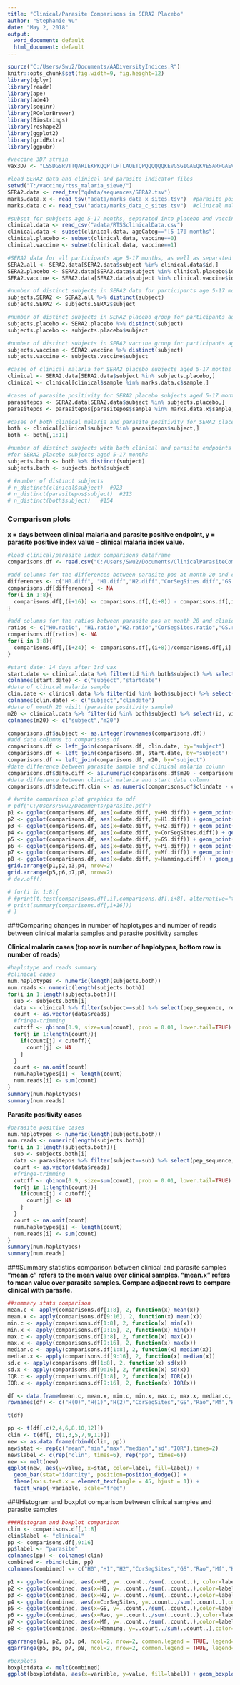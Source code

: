 ```yaml
---
title: "Clinical/Parasite Comparisons in SERA2 Placebo"
author: "Stephanie Wu"
date: "May 2, 2018"
output:
  word_document: default
  html_document: default
---
```


```r
source("C:/Users/Swu2/Documents/AADiversityIndices.R")
knitr::opts_chunk$set(fig.width=9, fig.height=12)
library(dplyr)
library(readr)
library(ape)
library(ade4)
library(seqinr)
library(RColorBrewer)
library(Biostrings)
library(reshape2)
library(ggplot2)
library(gridExtra)
library(ggpubr)

#vaccine 3D7 strain
vax3D7 <- "LSSDGSRVTTQARIEKPKQQPTLPTLAQETQPQQQQQQKEVGSGIGAEQKVESARPGAEVSQSDVERAGRSSGTGGSVGTKISPG"  #85 bases

#load SERA2 data and clinical and parasite indicator files
setwd("T:/vaccine/rtss_malaria_sieve/")
SERA2.data <- read_tsv("qdata/sequences/SERA2.tsv")
marks.data.x <- read_tsv("adata/marks_data_x_sites.tsv")  #parasite positive cases
marks.data.c <- read_tsv("adata/marks_data_c_sites.tsv")  #clinical malaria cases

#subset for subjects age 5-17 months, separated into placebo and vaccine
clinical.data <- read_csv("adata/RTSSclinicalData.csv")
clinical.data <- subset(clinical.data, ageCateg=="[5-17] months")
clinical.placebo <- subset(clinical.data, vaccine==0)
clinical.vaccine <- subset(clinical.data, vaccine==1)

#SERA2 data for all participants age 5-17 months, as well as separated into vaccine and placebo groups
SERA2.all <- SERA2.data[SERA2.data$subject %in% clinical.data$id,]
SERA2.placebo <- SERA2.data[SERA2.data$subject %in% clinical.placebo$id,]
SERA2.vaccine <- SERA2.data[SERA2.data$subject %in% clinical.vaccine$id,]

#number of distinct subjects in SERA2 data for participants age 5-17 months
subjects.SERA2 <- SERA2.all %>% distinct(subject)
subjects.SERA2 <- subjects.SERA2$subject

#number of distinct subjects in SERA2 placebo group for participants age 5-17 months
subjects.placebo <- SERA2.placebo %>% distinct(subject)
subjects.placebo <- subjects.placebo$subject

#number of distinct subjects in SERA2 vaccine group for participants age 5-17 months
subjects.vaccine <- SERA2.vaccine %>% distinct(subject)
subjects.vaccine <- subjects.vaccine$subject

#cases of clinical malaria for SERA2 placebo subjects aged 5-17 months
clinical <- SERA2.data[SERA2.data$subject %in% subjects.placebo,]
clinical <- clinical[clinical$sample %in% marks.data.c$sample,]

#cases of parasite positivity for SERA2 placebo subjects aged 5-17 months
parasitepos <- SERA2.data[SERA2.data$subject %in% subjects.placebo,]
parasitepos <- parasitepos[parasitepos$sample %in% marks.data.x$sample,]

#cases of both clinical malaria and parasite positivity for SERA2 placebo subjects aged 5-17 months
both <- clinical[clinical$subject %in% parasitepos$subject,]
both <- both[,1:11]

#number of distinct subjects with both clinical and parasite endpoints 
#for SERA2 placebo subjects aged 5-17 months
subjects.both <- both %>% distinct(subject)
subjects.both <- subjects.both$subject

# #number of distinct subjects
# n_distinct(clinical$subject)  #923
# n_distinct(parasitepos$subject)  #213
# n_distinct(both$subject)   #154
```

### Comparison plots
**x = days between clinical malaria and parasite positive endpoint, y = parasite positive index value - clinical malaria index value. **

```r
#load clinical/parasite index comparisons dataframe 
comparisons.df <- read.csv("C:/Users/Swu2/Documents/ClinicalParasiteCompSERA2", row.names = 1, header = TRUE)

#add columns for the differences between parasite pos at month 20 and clinical malaria
differences <- c("H0.diff", "H1.diff","H2.diff","CorSegSites.diff","GS.diff","Pi.diff","Mf.diff","Hamming.diff")
comparisons.df[differences] <- NA
for(i in 1:8){
  comparisons.df[,(i+16)] <- comparisons.df[,(i+8)] - comparisons.df[,i]
}

#add columns for the ratios between parasite pos at month 20 and clinical malaria
ratios <- c("H0.ratio", "H1.ratio","H2.ratio","CorSegSites.ratio","GS.ratio","Pi.ratio","Mf.ratio","Hamming.ratio")
comparisons.df[ratios] <- NA
for(i in 1:8){
  comparisons.df[,(i+24)] <- comparisons.df[,(i+8)]/comparisons.df[,i]
}

#start date: 14 days after 3rd vax
start.date <- clinical.data %>% filter(id %in% both$subject) %>% select(id, startdate)
colnames(start.date) <- c("subject","startdate")
#date of clinical malaria sample
clin.date <- clinical.data %>% filter(id %in% both$subject) %>% select(id, fdate)
colnames(clin.date) <- c("subject","clindate")
#date of month 20 visit (parasite positivity sample)
m20 <- clinical.data %>% filter(id %in% both$subject) %>% select(id, visitdateM20)
colnames(m20) <- c("subject","m20")

comparisons.df$subject <- as.integer(rownames(comparisons.df))
#add date columns to comparisons.df
comparisons.df <- left_join(comparisons.df, clin.date, by="subject")
comparisons.df <- left_join(comparisons.df, start.date, by="subject")
comparisons.df <- left_join(comparisons.df, m20, by="subject")
#date difference between parasite sample and clinical malaria column
comparisons.df$date.diff <- as.numeric(comparisons.df$m20 - comparisons.df$clindate)
#date difference between clinical malaria and start date column
comparisons.df$date.diff.clin <- as.numeric(comparisons.df$clindate - comparisons.df$startdate)

# #write comparison plot graphics to pdf 
# pdf("C:/Users/Swu2/Documents/parasite.pdf")
p1 <- ggplot(comparisons.df, aes(x=date.diff, y=H0.diff)) + geom_point() + stat_smooth(method = loess)
p2 <- ggplot(comparisons.df, aes(x=date.diff, y=H1.diff)) + geom_point() + stat_smooth(method = loess)
p3 <- ggplot(comparisons.df, aes(x=date.diff, y=H2.diff)) + geom_point() + stat_smooth(method = loess)
p4 <- ggplot(comparisons.df, aes(x=date.diff, y=CorSegSites.diff)) + geom_point() + stat_smooth(method = loess)
p5 <- ggplot(comparisons.df, aes(x=date.diff, y=GS.diff)) + geom_point() + stat_smooth(method = loess)
p6 <- ggplot(comparisons.df, aes(x=date.diff, y=Pi.diff)) + geom_point() + stat_smooth(method = loess)
p7 <- ggplot(comparisons.df, aes(x=date.diff, y=Mf.diff)) + geom_point() + stat_smooth(method = loess)
p8 <- ggplot(comparisons.df, aes(x=date.diff, y=Hamming.diff)) + geom_point() + stat_smooth(method = loess)
grid.arrange(p1,p2,p3,p4, nrow=2)
grid.arrange(p5,p6,p7,p8, nrow=2)
# dev.off()

# for(i in 1:8){
# #print(t.test(comparisons.df[,i],comparisons.df[,i+8], alternative="two.sided", paired=TRUE))
# print(summary(comparisons.df[,i+16]))
# }
```

###Comparing changes in number of haplotypes and number of reads between clinical malaria samples and parasite positivity samples 

**Clinical malaria cases (top row is number of haplotypes, bottom row is number of reads)**
```r
#haplotype and reads summary
#clinical cases
num.haplotypes <- numeric(length(subjects.both))
num.reads <- numeric(length(subjects.both))
for(i in 1:length(subjects.both)){
  sub <- subjects.both[i]
  data <- clinical %>% filter(subject==sub) %>% select(pep_sequence, reads)
  count <- as.vector(data$reads)
  #fringe-trimming
  cutoff <- qbinom(0.9, size=sum(count), prob = 0.01, lower.tail=TRUE)
  for(j in 1:length(count)){
    if(count[j] < cutoff){
      count[j] <- NA
    }
  }
  count <- na.omit(count)
  num.haplotypes[i] <- length(count)
  num.reads[i] <- sum(count)
}
summary(num.haplotypes)
summary(num.reads)
```

**Parasite positivity cases**
```r
#parasite positive cases
num.haplotypes <- numeric(length(subjects.both))
num.reads <- numeric(length(subjects.both))
for(i in 1:length(subjects.both)){
  sub <- subjects.both[i]
  data <- parasitepos %>% filter(subject==sub) %>% select(pep_sequence, reads)
  count <- as.vector(data$reads)
  #fringe-trimming
  cutoff <- qbinom(0.9, size=sum(count), prob = 0.01, lower.tail=TRUE)
  for(j in 1:length(count)){
    if(count[j] < cutoff){
      count[j] <- NA
    }
  }
  count <- na.omit(count)
  num.haplotypes[i] <- length(count)
  num.reads[i] <- sum(count)
}
summary(num.haplotypes)
summary(num.reads)
```

###Summary statistics comparison between clinical and parasite samples
**"mean.c" refers to the mean value over clinical samples. "mean.x" refers to mean value over parasite samples. Compare adjacent rows to compare clinical with parasite.**

```r
##summary stats comparison
mean.c <- apply(comparisons.df[1:8], 2, function(x) mean(x))
mean.x <- apply(comparisons.df[9:16], 2, function(x) mean(x))
min.c <- apply(comparisons.df[1:8], 2, function(x) min(x))
min.x <- apply(comparisons.df[9:16], 2, function(x) min(x))
max.c <- apply(comparisons.df[1:8], 2, function(x) max(x))
max.x <- apply(comparisons.df[9:16], 2, function(x) max(x))
median.c <- apply(comparisons.df[1:8], 2, function(x) median(x))
median.x <- apply(comparisons.df[9:16], 2, function(x) median(x))
sd.c <- apply(comparisons.df[1:8], 2, function(x) sd(x))
sd.x <- apply(comparisons.df[9:16], 2, function(x) sd(x))
IQR.c <- apply(comparisons.df[1:8], 2, function(x) IQR(x))
IQR.x <- apply(comparisons.df[9:16], 2, function(x) IQR(x))

df <- data.frame(mean.c, mean.x, min.c, min.x, max.c, max.x, median.c, median.x, sd.c, sd.x, IQR.c, IQR.x)
rownames(df) <- c("H(0)","H(1)","H(2)","CorSegSites","GS","Rao","Mf","Hamming")

t(df)

pp <- t(df[,c(2,4,6,8,10,12)])
clin <- t(df[, c(1,3,5,7,9,11)])
new <- as.data.frame(rbind(clin, pp))
new$stat <- rep(c("mean","min","max","median","sd","IQR"),times=2)
new$label <- c(rep("clin", times=6), rep("pp", times=6))
new <- melt(new)
ggplot(new, aes(y=value, x=stat, color=label, fill=label)) + 
  geom_bar(stat="identity", position=position_dodge()) + 
  theme(axis.text.x = element_text(angle = 45, hjust = 1)) + 
  facet_wrap(~variable, scale="free")
```

###Histogram and boxplot comparison between clinical samples and parasite samples

```r
###Histogram and boxplot comparison
clin <- comparisons.df[,1:8]
clin$label <- "clinical"
pp <- comparisons.df[,9:16]
pp$label <- "parasite"
colnames(pp) <- colnames(clin)
combined <- rbind(clin, pp)
colnames(combined) <- c("H0","H1","H2","CorSegSites","GS","Rao","Mf","Hamming","label")

p1 <- ggplot(combined, aes(x=H0, y=..count../sum(..count..), color=label, fill=label)) + geom_histogram(position="identity", alpha=0.5) + ylab("Density")
p2 <- ggplot(combined, aes(x=H1, y=..count../sum(..count..),color=label, fill=label)) + geom_histogram(position="identity", alpha=0.5) + ylab("Density")
p3 <- ggplot(combined, aes(x=H2, y=..count../sum(..count..),color=label, fill=label)) + geom_histogram(position="identity", alpha=0.5) + ylab("Density")
p4 <- ggplot(combined, aes(x=CorSegSites, y=..count../sum(..count..),color=label, fill=label)) + geom_histogram(position="identity", alpha=0.5) + ylab("Density")
p5 <- ggplot(combined, aes(x=GS, y=..count../sum(..count..),color=label, fill=label)) + geom_histogram(position="identity", alpha=0.5) + ylab("Density")
p6 <- ggplot(combined, aes(x=Rao, y=..count../sum(..count..),color=label, fill=label)) + geom_histogram(position="identity", alpha=0.5) + ylab("Density")
p7 <- ggplot(combined, aes(x=Mf, y=..count../sum(..count..),color=label, fill=label)) + geom_histogram(position="identity", alpha=0.5) + ylab("Density")
p8 <- ggplot(combined, aes(x=Hamming, y=..count../sum(..count..),color=label, fill=label)) + geom_histogram(position="identity", alpha=0.5) + ylab("Density")

ggarrange(p1, p2, p3, p4, ncol=2, nrow=2, common.legend = TRUE, legend="top")
ggarrange(p5, p6, p7, p8, ncol=2, nrow=2, common.legend = TRUE, legend="top")

#boxplots
boxplotdata <- melt(combined)
ggplot(boxplotdata, aes(x=variable, y=value, fill=label)) + geom_boxplot() + facet_wrap(~variable, scale="free")

```
